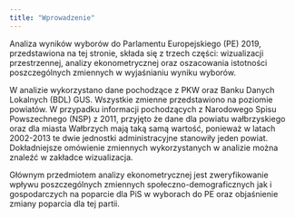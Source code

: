 ```yaml
---
title: "Wprowadzenie"
---
```


Analiza wyników wyborów do Parlamentu Europejskiego (PE) 2019, przedstawiona na tej stronie, składa się z trzech części: wizualizacji przestrzennej, analizy ekonometrycznej oraz oszacowania istotności poszczególnych zmiennych w wyjaśnianiu wyniku wyborów.

W analizie wykorzystano dane pochodzące z PKW oraz Banku Danych Lokalnych (BDL) GUS. Wszystkie zmienne przedstawiono na poziomie powiatów. W przypadku informacji pochodzących z Narodowego Spisu Powszechnego (NSP) z 2011, przyjęto że dane dla powiatu wałbrzyskiego oraz dla miasta Wałbrzych mają taką samą wartość, ponieważ w latach 2002-2013 te dwie jednostki administracyjne stanowiły jeden powiat. Dokładniejsze omówienie zmiennych wykorzystanych w analizie można znaleźć w zakładce wizualizacja.

Głównym przedmiotem analizy ekonometrycznej jest zweryfikowanie wpływu poszczególnych zmiennych społeczno-demograficznych jak i gospodarczych na poparcie dla PiS w wyborach do PE oraz objaśnienie zmiany poparcia dla tej partii.